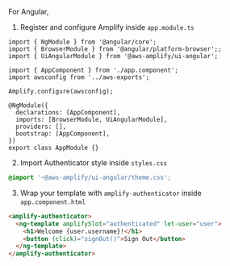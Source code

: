 For Angular,

1. Register and configure Amplify inside `app.module.ts`

```ts{3,12}
import { NgModule } from '@angular/core';
import { BrowserModule } from '@angular/platform-browser';;
import { UiAngularModule } from '@aws-amplify/ui-angular';

import { AppComponent } from './app.component';
import awsconfig from '../aws-exports';

Amplify.configure(awsconfig);

@NgModule({
  declarations: [AppComponent],
  imports: [BrowserModule, UiAngularModule],
  providers: [],
  bootstrap: [AppComponent],
})
export class AppModule {}
```

2. Import Authenticator style inside `styles.css`

```css
@import '~@aws-amplify/ui-angular/theme.css';
```

3. Wrap your template with `amplify-authenticator` inside `app.component.html`

```html
<amplify-authenticator>
  <ng-template amplifySlot="authenticated" let-user="user">
    <h1>Welcome {user.username}!</h1>
    <button (click)="signOut()">Sign Out</button>
  </ng-template>
</amplify-authenticator>
```
